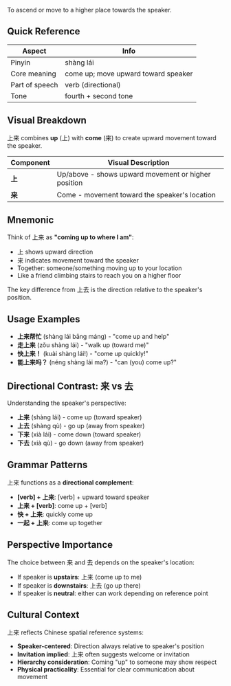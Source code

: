 To ascend or move to a higher place towards the speaker.

## Quick Reference

| Aspect         | Info                                |
| -------------- | ----------------------------------- |
| Pinyin         | shàng lái                           |
| Core meaning   | come up; move upward toward speaker |
| Part of speech | verb (directional)                  |
| Tone           | fourth + second tone                |

## Visual Breakdown

上来 combines **up** (上) with **come** (来) to create upward movement toward the speaker.

| Component | Visual Description                                  |
| --------- | --------------------------------------------------- |
| **上**    | Up/above - shows upward movement or higher position |
| **来**    | Come - movement toward the speaker's location       |

## Mnemonic

Think of 上来 as **"coming up to where I am"**:

- 上 shows upward direction
- 来 indicates movement toward the speaker
- Together: someone/something moving up to your location
- Like a friend climbing stairs to reach you on a higher floor

The key difference from 上去 is the direction relative to the speaker's position.

## Usage Examples

- **上来帮忙** (shàng lái bāng máng) - "come up and help"
- **走上来** (zǒu shàng lái) - "walk up (toward me)"
- **快上来！** (kuài shàng lái!) - "come up quickly!"
- **能上来吗？** (néng shàng lái ma?) - "can (you) come up?"

## Directional Contrast: 来 vs 去

Understanding the speaker's perspective:

- **上来** (shàng lái) - come up (toward speaker)
- **上去** (shàng qù) - go up (away from speaker)
- **下来** (xià lái) - come down (toward speaker)
- **下去** (xià qù) - go down (away from speaker)

## Grammar Patterns

上来 functions as a **directional complement**:

- **[verb] + 上来**: [verb] + upward toward speaker
- **上来 + [verb]**: come up + [verb]
- **快 + 上来**: quickly come up
- **一起 + 上来**: come up together

## Perspective Importance

The choice between 来 and 去 depends on the speaker's location:

- If speaker is **upstairs**: 上来 (come up to me)
- If speaker is **downstairs**: 上去 (go up there)
- If speaker is **neutral**: either can work depending on reference point

## Cultural Context

上来 reflects Chinese spatial reference systems:

- **Speaker-centered**: Direction always relative to speaker's position
- **Invitation implied**: 上来 often suggests welcome or invitation
- **Hierarchy consideration**: Coming "up" to someone may show respect
- **Physical practicality**: Essential for clear communication about movement
